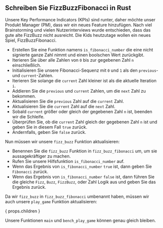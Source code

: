 
## Schreiben Sie FizzBuzzFibonacci in Rust

Unsere Key Performance Indicators (KPIs) sind runter, daher möchte unser Produkt Manager (PM), dass wir ein neues Feature hinzufügen.
Nach viel Brainstorming und vielen Nutzerinterviews wurde entschieden, dass das gute alte FizzBuzz nicht ausreicht.
Die Kids heutzutage wollen ein neues Spiel, FizzBuzzFibonacci.

<FizzBuzzFibonacciRules />

<IsFibonacciNumberRustCode />

- Erstellen Sie eine Funktion namens `is_fibonacci_number` die eine nicht signierte ganze Zahl nimmt und einen boolschen Wert zurückgibt.
- Iterieren Sie über alle Zahlen von `0` bis zur gegebenen Zahl `n` einschließlich.
- Initialisieren Sie unsere Fibonacci-Sequenz mit `0` und `1` als den `previous`- und `current`-Zahlen.
- Iterieren Sie solange die `current` Zahl kleiner ist als die aktuelle Iteration `i`.
- Addieren Sie die `previous` und `current` Zahlen, um die `next` Zahl zu bekommen.
- Aktualisieren Sie die `previous` Zahl auf die `current` Zahl.
- Aktualisieren Sie die `current` Zahl auf die `next` Zahl.
- Sobald `current` größer oder gleich der gegebenen Zahl `n` ist, beenden wir die Schleife.
- Überprüfen Sie, ob die `current` Zahl gleich der gegebenen Zahl `n` ist und geben Sie in diesem Fall `true` zurück.
- Andernfalls, geben Sie `false` zurück.

Nun müssen wir unsere `fizz_buzz` Funktion aktualisieren:

<FizzBuzzFibonacciRustCode />

- Benennen Sie die `fizz_buzz` Funktion in `fizz_buzz_fibonacci` um, um sie aussagekräftiger zu machen.
- Rufen Sie unsere Hilfsfunktion `is_fibonacci_number` auf.
- Wenn das Ergebnis von `is_fibonacci_number` `true` ist, dann geben Sie `Fibonacci` zurück.
- Wenn das Ergebnis von `is_fibonacci_number` `false` ist, dann führen Sie die gleiche `Fizz`, `Buzz`, `FizzBuzz`, oder Zahl Logik aus und geben Sie das Ergebnis zurück.

Da wir `fizz_buzz` in `fizz_buzz_fibonacci` umbenannt haben, müssen wir auch unsere `play_game` Funktion aktualisieren:

{ props.children }

Unsere Funktionen `main` und `bench_play_game` können genau gleich bleiben.
